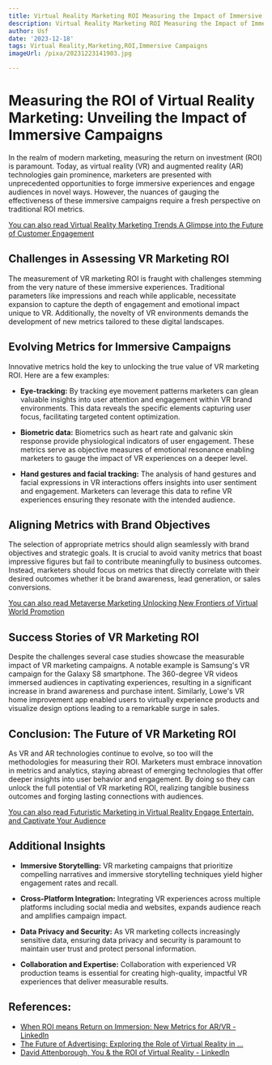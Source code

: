 ```yaml
---
title: Virtual Reality Marketing ROI Measuring the Impact of Immersive Campaigns
description: Virtual Reality Marketing ROI Measuring the Impact of Immersive Campaigns
author: Usf
date: '2023-12-18'
tags: Virtual Reality,Marketing,ROI,Immersive Campaigns
imageUrl: /pixa/20231223141903.jpg

---
```

# **Measuring the ROI of Virtual  Reality Marketing: Unveiling  the Impact of Immersive Campaigns**

In the realm of modern marketing, measuring the return on investment (ROI) is paramount.  Today, as virtual reality (VR) and augmented reality (AR) technologies gain prominence, marketers are presented with unprecedented opportunities  to forge immersive experiences  and engage  audiences in novel ways. However, the nuances of gauging the effectiveness of these immersive campaigns require a  fresh  perspective on traditional ROI metrics.

[You can also read Virtual Reality Marketing Trends A Glimpse into the Future of Customer Engagement](Virtual%20Reality%20Marketing%20Trends%20A%20Glimpse%20into%20the%20Future%20of%20Customer%20Engagement)


## **Challenges in  Assessing VR Marketing ROI**

The measurement of VR marketing ROI is fraught with challenges stemming from the very nature of these immersive experiences. Traditional parameters like impressions and reach while applicable, necessitate expansion to  capture the  depth of engagement and emotional impact unique to VR. Additionally, the novelty of VR environments demands the development of new metrics tailored to these digital landscapes.

## **Evolving Metrics for Immersive Campaigns**

Innovative metrics hold the key to unlocking the true value of VR marketing ROI. Here are a  few  examples:

- **Eye-tracking:** By tracking eye movement patterns marketers can glean valuable insights into user attention and engagement within VR brand environments. This data reveals the specific elements capturing user focus, facilitating  targeted content optimization.

- **Biometric data:**  Biometrics such as heart rate and galvanic skin response provide physiological indicators of user engagement. These  metrics serve as objective measures of emotional resonance enabling marketers to gauge the impact of VR experiences on a deeper level.

- **Hand gestures and facial tracking:** The analysis of  hand gestures and facial expressions in  VR interactions offers insights  into user sentiment and engagement. Marketers can leverage this data to refine VR experiences ensuring they resonate with the intended audience.

##  **Aligning Metrics  with Brand Objectives**

The selection of appropriate metrics should align seamlessly with brand objectives and strategic goals. It is crucial to  avoid vanity metrics that boast impressive figures but  fail  to contribute  meaningfully to business outcomes. Instead,  marketers should focus on metrics that directly correlate with their desired outcomes whether  it be brand awareness, lead generation, or sales conversions.

[You can also read Metaverse Marketing Unlocking New Frontiers  of Virtual World Promotion](Metaverse%20Marketing%20Unlocking%20New%20Frontiers%20of%20Virtual%20World%20Promotion)


## **Success Stories of VR Marketing ROI**

Despite the challenges several case studies showcase the measurable impact of VR marketing campaigns. A notable example is Samsung's VR campaign for the Galaxy S8 smartphone. The 360-degree  VR  videos immersed audiences in captivating experiences, resulting in a  significant increase in brand awareness and purchase  intent. Similarly, Lowe's VR  home  improvement app enabled users to virtually experience products and visualize design options leading  to a remarkable surge in sales.

##  **Conclusion: The Future of VR Marketing ROI**

As VR and AR technologies continue to evolve,  so  too will the methodologies for measuring their ROI. Marketers must  embrace innovation in metrics  and  analytics,  staying  abreast of emerging technologies that offer deeper  insights into user behavior  and engagement. By doing so  they can  unlock  the full potential of VR marketing ROI, realizing tangible business outcomes and forging lasting connections with audiences.

[You can also read Futuristic Marketing in Virtual Reality Engage Entertain, and Captivate Your  Audience](Futuristic%20Marketing%20in%20Virtual%20Reality%20Engage%2C%20Entertain%2C%20and%20Captivate%20Your%20Audience)


## **Additional Insights**

* **Immersive Storytelling:** VR marketing campaigns that prioritize compelling narratives and  immersive storytelling  techniques yield higher  engagement rates and recall.

* **Cross-Platform Integration:** Integrating VR experiences across multiple  platforms  including  social media and websites, expands audience reach and amplifies campaign impact.

* **Data Privacy  and Security:**  As VR marketing collects increasingly sensitive data, ensuring data privacy and security is paramount to maintain user trust and protect personal  information.

* **Collaboration and Expertise:** Collaboration with experienced VR  production teams is essential  for creating high-quality, impactful VR experiences that deliver measurable results.

## References:
- [When ROI means Return on Immersion: New Metrics for AR/VR - LinkedIn](https://www.linkedin.com/pulse/when-roi-means-return-immersion-new-metrics-arvr-alex-gibson-fmii)
- [The Future of Advertising: Exploring the Role of Virtual Reality in ...](https://thscreative.com/blog/the-future-of-advertising-exploring-the-role-of-virtual-reality-in-marketing.html)
- [David Attenborough, You & the ROI of Virtual Reality - LinkedIn](https://www.linkedin.com/pulse/david-attenborough-you-roi-virtual-reality-christophe-mallet)
